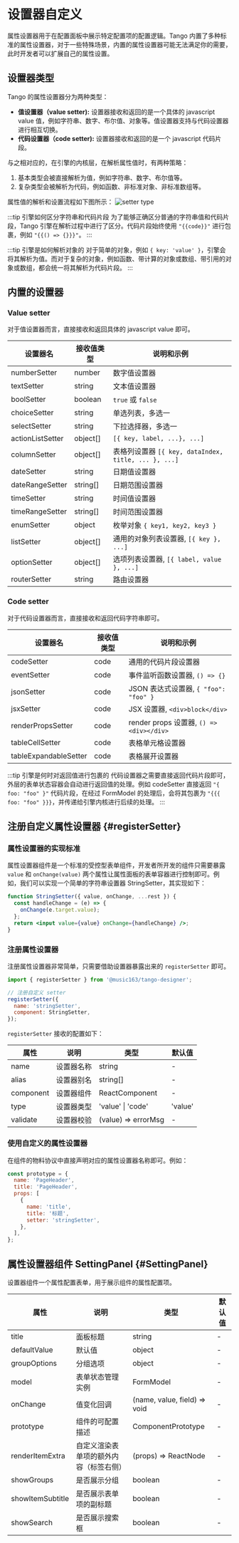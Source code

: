 # 设置器自定义

属性设置器用于在配置面板中展示特定配置项的配置逻辑。Tango 内置了多种标准的属性设置器，对于一些特殊场景，内置的属性设置器可能无法满足你的需要，此时开发者可以扩展自己的属性设置。

## 设置器类型

Tango 的属性设置器分为两种类型：

- **值设置器（value setter):** 设置器接收和返回的是一个具体的 javascript value 值，例如字符串、数字、布尔值、对象等。值设置器支持与代码设置器进行相互切换。
- **代码设置器（code setter):** 设置器接收和返回的是一个 javascript 代码片段。

与之相对应的，在引擎的内核层，在解析属性值时，有两种策略：

1. 基本类型会被直接解析为值，例如字符串、数字、布尔值等。
2. 复杂类型会被解析为代码，例如函数、非标准对象、非标准数组等。

属性值的解析和设置流程如下图所示：
![setter type](https://p5.music.126.net/obj/wonDlsKUwrLClGjCm8Kx/36005304616/9e1c/fb79/84e9/b2b1e5fa037d25ded366468feb762f48.png)

:::tip 引擎如何区分字符串和代码片段
为了能够正确区分普通的字符串值和代码片段，Tango 引擎在解析过程中进行了区分。代码片段始终使用 `"{{code}}"` 进行包裹，例如 `"{{() => {}}}"`。
:::

:::tip 引擎是如何解析对象的
对于简单的对象，例如 `{ key: 'value' }`，引擎会将其解析为值。而对于复杂的对象，例如函数、带计算的对象或数组、带引用的对象或数组，都会统一将其解析为代码片段。
:::

## 内置的设置器

### Value setter

对于值设置器而言，直接接收和返回具体的 javascript value 即可。

| 设置器名         | 接收值类型 | 说明和示例                                           |
| ---------------- | ---------- | ---------------------------------------------------- |
| numberSetter     | number     | 数字值设置器                                         |
| textSetter       | string     | 文本值设置器                                         |
| boolSetter       | boolean    | `true` 或 `false`                                    |
| choiceSetter     | string     | 单选列表，多选一                                     |
| selectSetter     | string     | 下拉选择器，多选一                                   |
| actionListSetter | object[]   | `[{ key, label, ...}, ...]`                          |
| columnSetter     | object[]   | 表格列设置器 `[{ key, dataIndex, title, ... }, ...]` |
| dateSetter       | string     | 日期值设置器                                         |
| dateRangeSetter  | string[]   | 日期范围设置器                                       |
| timeSetter       | string     | 时间值设置器                                         |
| timeRangeSetter  | string[]   | 时间范围设置器                                       |
| enumSetter       | object     | 枚举对象 `{ key1, key2, key3 }`                      |
| listSetter       | object[]   | 通用的对象列表设置器, `[{ key }, ...]`               |
| optionSetter     | object[]   | 选项列表设置器, `[{ label, value }, ...]`            |
| routerSetter     | string     | 路由设置器                                           |

### Code setter

对于代码设置器而言，直接接收和返回代码字符串即可。

| 设置器名              | 接收值类型 | 说明和示例                               |
| --------------------- | ---------- | ---------------------------------------- |
| codeSetter            | code       | 通用的代码片段设置器                     |
| eventSetter           | code       | 事件监听函数设置器, `() => {}`           |
| jsonSetter            | code       | JSON 表达式设置器, `{ "foo": "foo" }`    |
| jsxSetter             | code       | JSX 设置器, `<div>block</div>`           |
| renderPropsSetter     | code       | render props 设置器, `() => <div></div>` |
| tableCellSetter       | code       | 表格单元格设置器                         |
| tableExpandableSetter | code       | 表格展开设置器                           |

:::tip 引擎是何时对返回值进行包裹的
代码设置器之需要直接返回代码片段即可，外层的表单状态容器会自动进行返回值的处理。例如 codeSetter 直接返回 `"{ foo: "foo" }"` 代码片段，在经过 FormModel 的处理后，会将其包裹为 `"{{{ foo: "foo" }}}`，并传递给引擎内核进行后续的处理。
:::

## 注册自定义属性设置器 {#registerSetter}

### 属性设置器的实现标准

属性设置器组件是一个标准的受控型表单组件，开发者所开发的组件只需要暴露 `value` 和 `onChange(value)` 两个属性让属性面板的表单容器进行控制即可。例如，我们可以实现一个简单的字符串设置器 StringSetter，其实现如下：

```jsx
function StringSetter({ value, onChange, ...rest }) {
  const handleChange = (e) => {
    onChange(e.target.value);
  };
  return <input value={value} onChange={handleChange} />;
}
```

### 注册属性设置器

注册属性设置器非常简单，只需要借助设置器暴露出来的 `registerSetter` 即可。

```jsx
import { registerSetter } from '@music163/tango-designer';

// 注册自定义 setter
registerSetter({
  name: 'stringSetter',
  component: StringSetter,
});
```

`registerSetter` 接收的配置如下：

| 属性      | 说明       | 类型                | 默认值  |
| --------- | ---------- | ------------------- | ------- |
| name      | 设置器名称 | string              | -       |
| alias     | 设置器别名 | string[]            | -       |
| component | 设置器组件 | ReactComponent      | -       |
| type      | 设置器类型 | 'value' \| 'code'   | 'value' |
| validate  | 设置器校验 | (value) => errorMsg | -       |

### 使用自定义的属性设置器

在组件的物料协议中直接声明对应的属性设置器名称即可。例如：

```jsx
const prototype = {
  name: 'PageHeader',
  title: 'PageHeader',
  props: [
    {
      name: 'title',
      title: '标题',
      setter: 'stringSetter',
    },
  ],
};
```

## 属性设置器组件 SettingPanel {#SettingPanel}

设置器组件一个属性配置表单，用于展示组件的属性配置项。

| 属性             | 说明                                   | 类型                         | 默认值 |
| ---------------- | -------------------------------------- | ---------------------------- | ------ |
| title            | 面板标题                               | string                       | -      |
| defaultValue     | 默认值                                 | object                       | -      |
| groupOptions     | 分组选项                               | object                       | -      |
| model            | 表单状态管理实例                       | FormModel                    | -      |
| onChange         | 值变化回调                             | (name, value, field) => void | -      |
| prototype        | 组件的可配置描述                       | ComponentPrototype           | -      |
| renderItemExtra  | 自定义渲染表单项的额外内容（标签右侧） | (props) => ReactNode         | -      |
| showGroups       | 是否展示分组                           | boolean                      | -      |
| showItemSubtitle | 是否展示表单项的副标题                 | boolean                      | -      |
| showSearch       | 是否展示搜索框                         | boolean                      | -      |
